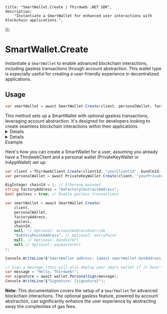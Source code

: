 
	title: "SmartWallet.Create | Thirdweb .NET SDK",
	description:
		"Instantiate a SmartWallet for enhanced user interactions with blockchain applications.",
});

# SmartWallet.Create

Instantiate a `SmartWallet` to enable advanced blockchain interactions, including gasless transactions through account abstraction. This wallet type is especially useful for creating a user-friendly experience in decentralized applications.

## Usage

```csharp
var smartWallet = await SmartWallet.Create(client, personalWallet, factoryAddress, gasless, chainId, accountAddressOverride, entryPoint, bundlerUrl, paymasterUrl);
```

<Callout variant="info" title="Advanced Functionality">
	This method sets up a SmartWallet with optional gasless transactions,
	leveraging account abstraction. It's designed for developers looking to create
	seamless blockchain interactions within their applications.
</Callout>

<Details summary="Parameters">

### client (required)

An instance of `ThirdwebClient`. Facilitates communication with the blockchain.

### personalWallet (required)

An instance of IThirdwebWallet (e.g., `PrivateKeyWallet` or `InAppWallet`). Represents the personal wallet connected to the SmartWallet.

### factoryAddress (required)

The address of the factory contract used to deploy new smart wallet instances.

### gasless (required)

A `boolean` indicating if the wallet should operate in a gasless mode for transactions.

### chainId (required)

The blockchain network's chain ID as a `BigInteger`. Identifies the network the smart wallet interacts with.

### accountAddressOverride (optional)

Overrides the default account address for the smart wallet. Useful for session key advanced use cases.

### entryPoint (optional)

The entry point contract address for account abstraction.

### bundlerUrl (optional)

URL of the bundler server used for processing User Operations.

### paymasterUrl (optional)

URL of the paymaster service that sponsors gas for User Operations.

</Details>

<Details summary="Return Value">

### SmartWallet

Returns an instance of `SmartWallet`, configured with the provided parameters and ready for blockchain interactions.

</Details>
Example

Here's how you can create a SmartWallet for a user, assuming you already have a ThirdwebClient and a personal wallet (PrivateKeyWallet or InAppWallet) set up:

```csharp
var client = ThirdwebClient.Create(clientId: "yourClientId", bundleId: "yourBundleId");
var personalWallet = await PrivateKeyWallet.Create(client, "yourPrivateKeyHex");

BigInteger chainId = 1; // Ethereum mainnet
string factoryAddress = "0xFactoryContractAddress";
bool gasless = true; // Enable gasless transactions

var smartWallet = await SmartWallet.Create(
    client,
    personalWallet,
    factoryAddress,
    gasless,
    chainId,
    null, // Optional: accountAddressOverride
    "0xEntryPointAddress", // Optional: entryPoint
    null, // Optional: bundlerUrl
    null // Optional: paymasterUrl
);

Console.WriteLine($"SmartWallet address: {await smartWallet.GetAddress()}");

// Sign a message (this will also deploy your smart wallet if it hasn't been deployed yet)
var message = "Hello, Thirdweb!";
var signature = await wallet.PersonalSign(message);
Console.WriteLine($"Signature: {signature}");
```

**Note:** This documentation covers the setup of a `SmartWallet` for advanced blockchain interactions. The optional gasless feature, powered by account abstraction, can significantly enhance the user experience by abstracting away the complexities of gas fees.
